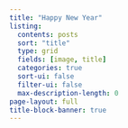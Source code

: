 ```yaml
---
title: "Happy New Year"
listing:
  contents: posts
  sort: "title"
  type: grid
  fields: [image, title]
  categories: true
  sort-ui: false
  filter-ui: false
  max-description-length: 0
page-layout: full
title-block-banner: true
---
```

